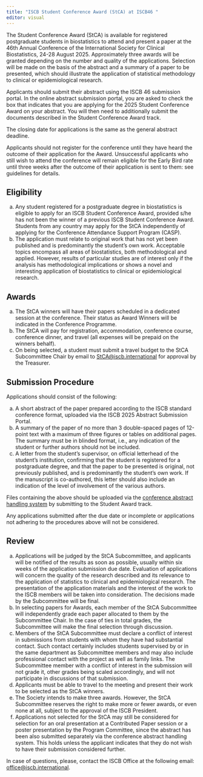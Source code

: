 ```yaml
---
title: "ISCB Student Conference Award (StCA) at ISCB46 "
editor: visual
---
```


The Student Conference Award (StCA) is available for registered postgraduate students in biostatistics to attend and present a paper at the 46th Annual Conference of the International Society for Clinical Biostatistics, 24-28 August 2025. Approximately three awards will be granted depending on the number and quality of the applications. Selection will be made on the basis of the abstract and a summary of a paper to be presented, which should illustrate the application of statistical methodology to clinical or epidemiological research.

Applicants should submit their abstract using the ISCB 46 submission portal. In the online abstract submission portal, you are asked to check the box that indicates that you are applying for the 2025 Student Conference Award on your abstract. You will then need to additionally submit the documents described in the Student Conference Award track.

The closing date for applications is the same as the general abstract deadline. <!-- If the latter is extended the Student Conference Award deadline is automatically extended to the same date. -->

Applicants should not register for the conference until they have heard the outcome of their application for the Award. Unsuccessful applicants who still wish to attend the conference will remain eligible for the Early Bird rate until three weeks after the outcome of their application is sent to them: see guidelines for details.

## Eligibility

(a) Any student registered for a postgraduate degree in biostatistics is eligible to apply for an ISCB Student Conference Award, provided s/he has not been the winner of a previous ISCB Student Conference Award. Students from any country may apply for the StCA independently of applying for the Conference Attendance Support Program (CASP).
(b) The application must relate to original work that has not yet been published and is predominantly the student’s own work. Acceptable topics encompass all areas of biostatistics, both methodological and applied. However, results of particular studies are of interest only if the analysis has methodological implications or shows a novel and interesting application of biostatistics to clinical or epidemiological research.

## Awards

(a) The StCA winners will have their papers scheduled in a dedicated session at the conference. Their status as Award Winners will be indicated in the Conference Programme.
(b) The StCA will pay for registration, accommodation, conference course, conference dinner, and travel (all expenses will be prepaid on the winners behalf).\
(c) On being selected, a student must submit a travel budget to the StCA Subcommittee Chair by email to [StCA\@iscb.international](mailto:StCA@iscb.international) for approval by the Treasurer.

## Submission Procedure

Applications should consist of the following:

(a) A short abstract of the paper prepared according to the ISCB standard conference format, uploaded via the ISCB 2025 Abstract Submission Portal.
(b) A summary of the paper of no more than 3 double-spaced pages of 12-point text with a maximum of three figures or tables on additional pages. The summary must be in blinded format, i.e., any indication of the student or further authors should not be included.
(c) A letter from the student’s supervisor, on official letterhead of the student’s institution, confirming that the student is registered for a postgraduate degree, and that the paper to be presented is original, not previously published, and is predominantly the student’s own work. If the manuscript is co-authored, this letter should also include an indication of the level of involvement of the various authors.

Files containing the above should be uploaded via the [conference abstract handling system](https://www.conftool.org/iscb2025) by submitting to the Student Award track.

Any applications submitted after the due date or incomplete or applications not adhering to the procedures above will not be considered.

## Review

(a) Applications will be judged by the StCA Subcommittee, and applicants will be notified of the results as soon as possible, usually within six weeks of the application submission due date. Evaluation of applications will concern the quality of the research described and its relevance to the application of statistics to clinical and epidemiological research. The presentation of the application materials and the interest of the work to the ISCB members will be taken into consideration. The decisions made by the Subcommittee will be final.
(b) In selecting papers for Awards, each member of the StCA Subcommittee will independently grade each paper allocated to them by the Subcommittee Chair. In the case of ties in total grades, the Subcommittee will make the final selection through discussion.
(c) Members of the StCA Subcommittee must declare a conflict of interest in submissions from students with whom they have had substantial contact. Such contact certainly includes students supervised by or in the same department as Subcommittee members and may also include professional contact with the project as well as family links. The Subcommittee member with a conflict of interest in the submission will not grade it, other grades being scaled accordingly, and will not participate in discussions of that submission.
(d) Applicants must be able to travel to the meeting and present their work to be selected as the StCA winners.
(e) The Society intends to make three awards. However, the StCA Subcommittee reserves the right to make more or fewer awards, or even none at all, subject to the approval of the ISCB President.
(f) Applications not selected for the StCA may still be considered for selection for an oral presentation at a Contributed Paper session or a poster presentation by the Program Committee, since the abstract has been also submitted separately via the conference abstract handling system. This holds unless the applicant indicates that they do not wish to have their submission considered further.

In case of questions, please, contact the ISCB Office at the following email: [office\@iscb.international](mailto:office@iscb.international).
